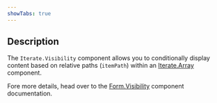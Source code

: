 ```yaml
---
showTabs: true
---
```


## Description

The `Iterate.Visibility` component allows you to conditionally display content based on relative paths (`itemPath`) within an [Iterate.Array](/uilib/extensions/forms/Iterate/Array/) component.

Fore more details, head over to the [Form.Visibility](/uilib/extensions/forms/Form/Visibility/) component documentation.
